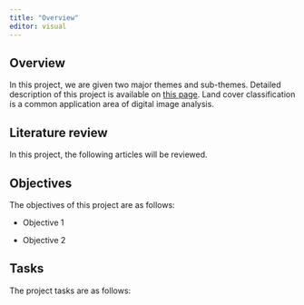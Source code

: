 ```yaml
---
title: "Overview"
editor: visual
---
```


## Overview

In this project, we are given two major themes and sub-themes. Detailed description of this project is available on [this page](https://smt201-ay2022-23t1.netlify.app/gisproject). Land cover classification is a common application area of digital image analysis.

## Literature review

In this project, the following articles will be reviewed.

## Objectives

The objectives of this project are as follows:

-   Objective 1

-   Objective 2

## Tasks

The project tasks are as follows:
